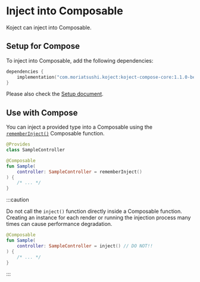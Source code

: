 # Inject into Composable
Koject can inject into Composable.

## Setup for Compose
To inject into Composable, add the following dependencies:

```kotlin
dependencies {
    implementation("com.moriatsushi.koject:koject-compose-core:1.1.0-beta01")
}
```

Please also check the [Setup document](/docs/setup).

## Use with Compose
You can inject a provided type into a Composable using the <a href="/api/compose/core/com.moriatsushi.koject.compose/remember-inject.html" target="_blank">`rememberInject()`</a> Composable function.

```kotlin
@Provides
class SampleController
```
```kotlin
@Composable
fun Sample(
    controller: SampleController = rememberInject()
) {
    /* ... */
}
```

:::caution

Do not call the `inject()` function directly inside a Composable function.
Creating an instance for each render or running the injection process many times can cause performance degradation.

```kotlin
@Composable
fun Sample(
    controller: SampleController = inject() // DO NOT!!
) {
    /* ... */
}
```
:::

